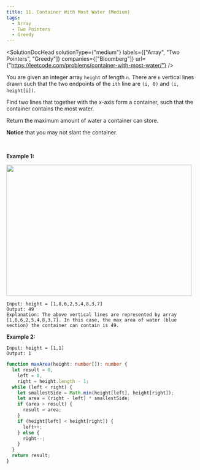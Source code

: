 ```yaml
---
title: 11. Container With Most Water (Medium)
tags:
  - Array
  - Two Pointers
  - Greedy
---
```



<SolutionDocHead
  solutionType={"medium"}
  labels={["Array", "Two Pointers", "Greedy"]}
  companies={["Bloomberg"]}
  url={"https://leetcode.com/problems/container-with-most-water/"}
/>

You are given an integer array `height` of length `n`. There are `n` vertical lines drawn such that the two endpoints of the `ith` line are `(i, 0)` and `(i, height[i])`.

Find two lines that together with the x-axis form a container, such that the container contains the most water.

Return the maximum amount of water a container can store.

<b>Notice</b> that you may not slant the container.

<br />

<b>Example 1:</b>
<br />

<img src={imageURL} width="483" height="342" />

```
Input: height = [1,8,6,2,5,4,8,3,7]
Output: 49
Explanation: The above vertical lines are represented by array [1,8,6,2,5,4,8,3,7]. In this case, the max area of water (blue section) the container can contain is 49.
```

<b>Example 2:</b>

```
Input: height = [1,1]
Output: 1
```

```ts title=solution.ts
function maxArea(height: number[]): number {
  let result = 0,
    left = 0,
    right = height.length - 1;
  while (left < right) {
    let smallestSide = Math.min(height[left], height[right]);
    let area = (right - left) * smallestSide;
    if (area > result) {
      result = area;
    }
    if (height[left] < height[right]) {
      left++;
    } else {
      right--;
    }
  }
  return result;
}
```
